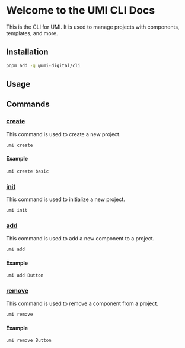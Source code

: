# Welcome to the UMI CLI Docs

This is the CLI for UMI. It is used to manage projects with components, templates, and more.

## Installation

```bash
pnpm add -g @umi-digital/cli
```

## Usage

## Commands

### [create](commands/create)

This command is used to create a new project.

```bash
umi create
```

#### Example

```bash
umi create basic
```

### [init](commands/init)

This command is used to initialize a new project.

```bash
umi init
```

### [add](commands/add)

This command is used to add a new component to a project.

```bash
umi add
```

#### Example

```bash
umi add Button
```

### [remove](commands/remove)

This command is used to remove a component from a project.

```bash
umi remove
```

#### Example

```bash
umi remove Button
```
